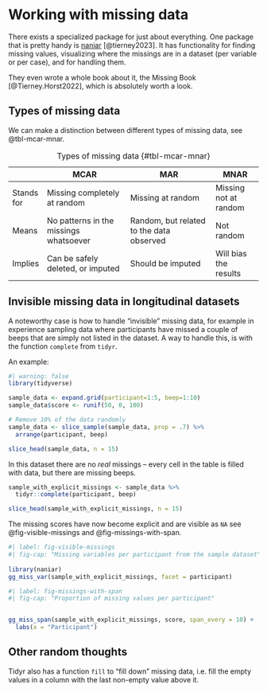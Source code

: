 # Working with missing data

There exists a specialized package for just about everything. One package that is pretty handy is [naniar](https://naniar.njtierney.com/) [@tierney2023]. It has functionality for finding missing values, visualizing where the missings are in a dataset (per variable or per case), and for handling them.

They even wrote a whole book about it, the Missing Book [@Tierney.Horst2022], which is absolutely worth a look.

## Types of missing data

We can make a distinction between different types of missing data, see @tbl-mcar-mnar.

|            | MCAR                                   | MAR                                      | MNAR                  |
|------------|----------------------------------------|------------------------------------------|-----------------------|
| Stands for | Missing completely at random           | Missing at random                        | Missing not at random |
| Means      | No patterns in the missings whatsoever | Random, but related to the data observed | Not random            |
| Implies    | Can be safely deleted, or imputed      | Should be imputed                        | Will bias the results |

: Types of missing data {#tbl-mcar-mnar}

## Invisible missing data in longitudinal datasets

A noteworthy case is how to handle "invisible" missing data, for example in experience sampling data where participants have missed a couple of beeps that are simply not listed in the dataset. A way to handle this, is with the function `complete` from `tidyr`.

An example:

```r
#| warning: false
library(tidyverse)

sample_data <- expand.grid(participant=1:5, beep=1:10)
sample_data$score <- runif(50, 0, 100)

# Remove 10% of the data randomly
sample_data <- slice_sample(sample_data, prop = .7) %>% 
  arrange(participant, beep)

slice_head(sample_data, n = 15)
```

In this dataset there are no *real* missings -- every cell in the table is filled with data, but there are missing beeps.

```r
sample_with_explicit_missings <- sample_data %>% 
  tidyr::complete(participant, beep)

slice_head(sample_with_explicit_missings, n = 15)
```

The missing scores have now become explicit and are visible as `NA` see @fig-visible-missings and @fig-missings-with-span.

```r
#| label: fig-visible-missings
#| fig-cap: "Missing variables per participant from the sample dataset"
 
library(naniar)
gg_miss_var(sample_with_explicit_missings, facet = participant)
```

```r
#| label: fig-missings-with-span
#| fig-cap: "Proportion of missing values per participant"


gg_miss_span(sample_with_explicit_missings, score, span_every = 10) +
  labs(x = "Participant")
```

## Other random thoughts

Tidyr also has a function `fill` to "fill down" missing data, i.e. fill the empty values in a column with the last non-empty value above it.
